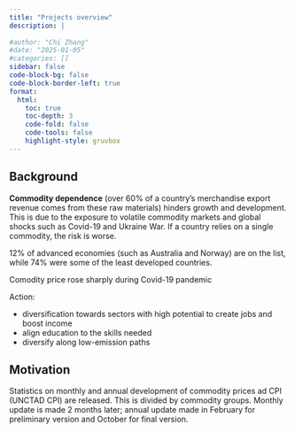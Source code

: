 ```yaml
---
title: "Projects overview"
description: |
  
#author: "Chi Zhang"
#date: "2025-01-05"
#categories: []
sidebar: false
code-block-bg: false
code-block-border-left: true
format: 
  html:
    toc: true
    toc-depth: 3
    code-fold: false
    code-tools: false
    highlight-style: gruvbox
---
```


## Background 

**Commodity dependence** (over 60% of a country's merchandise export revenue comes from these raw materials) hinders growth and development. This is due to the exposure to volatile commodity markets and global shocks such as Covid-19 and Ukraine War. If a country relies on a single commodity, the risk is worse.

12% of advanced economies (such as Australia and Norway) are on the list, while 74% were some of the least developed countries.

Comodity price rose sharply during Covid-19 pandemic


Action: 

* diversification towards sectors with high potential to create jobs and boost income
* align education to the skills needed
* diversify along low-emission paths


## Motivation 

Statistics on monthly and annual development of commodity prices ad CPI (UNCTAD CPI)  are released. This is divided by commodity groups. Monthly update is made 2 months later; annual update made in February for preliminary version and October for final version. 








